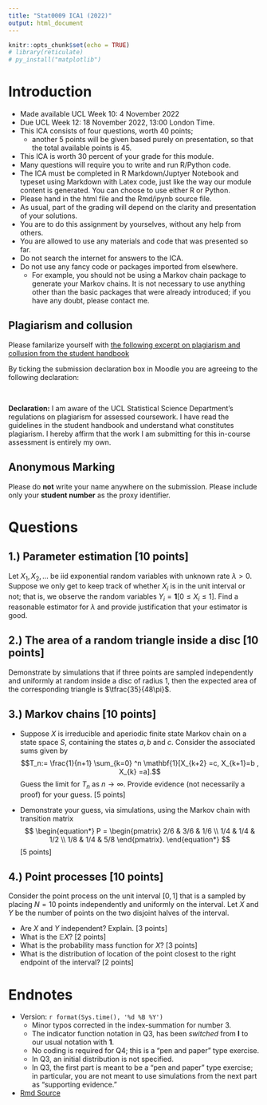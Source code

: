 ```yaml
---
title: "Stat0009 ICA1 (2022)"
output: html_document
---
```


```r
knitr::opts_chunk$set(echo = TRUE)
# library(reticulate)
# py_install("matplotlib")
```



# Introduction

* Made available UCL Week 10: 4 November 2022
* Due UCL Week 12: 18 November 2022, 13:00 London Time.
* This ICA consists of four questions, worth 40 points;
  * another 5 points will be given based purely on presentation, so that the total available points is 45.  
* This ICA is worth 30 percent of your grade for this module.
* Many questions will require you to write and run R/Python code.
* The ICA must be completed in R Markdown/Juptyer Notebook and typeset using  Markdown with Latex code, just like the way our module content is generated.  You can choose to use either R or Python.
* Please hand in the html file and the Rmd/ipynb source file.
* As usual, part of the grading will depend on the clarity and presentation of your solutions.
*  You are to do this assignment by yourselves, without any help from others.
*  You are allowed to use any materials and code that was presented so far.
*  Do not search the internet for answers to the ICA.
*  Do not use any fancy code or packages imported from elsewhere.
    * For example, you should not be using a Markov chain package to generate your Markov chains.  It is not necessary to use anything other than the basic packages that were already introduced; if you have any doubt, please contact me.



##  Plagiarism and collusion

Please familarize yourself with [the following excerpt on plagiarism and collusion from the student handbook ](https://tsoo-math.github.io/ucl/Plagiarism-Collusion.pdf)


By ticking the submission declaration box in Moodle you are agreeing to the following declaration:

<br>

**Declaration:** I am aware of the UCL Statistical Science Department's regulations on plagiarism for assessed coursework. I have read the guidelines in the student handbook and understand what constitutes plagiarism. I hereby affirm that the work I am submitting for this in-course assessment is entirely my own.



## Anonymous Marking 

Please do **not** write your name anywhere on the submission. Please include only your **student number** as the proxy identifier.





# Questions


## 1.) Parameter estimation [10 points]


Let $X_1, X_2, \ldots$ be iid exponential random variables with unknown rate $\lambda>0$.  Suppose we only get to keep track of whether $X_i$ is in the unit interval or not; that is, we observe the random variables $Y_i = \mathbf{1}[ 0 \leq X_i \leq 1]$.   Find a reasonable estimator for $\lambda$ and provide justification that your estimator is good. 


##  2.) The area of a random triangle inside a disc [10 points]

Demonstrate by simulations that if three points are sampled  independently and uniformly at random inside a disc of radius $1$, then the expected area of the corresponding triangle is $\tfrac{35}{48\pi}$. 







## 3.) Markov chains [10 points]

*  Suppose $X$ is  irreducible and aperiodic finite state Markov chain on a state space $S$, containing the states $a,b$ and $c$.   Consider the associated sums given by
$$T_n:= \frac{1}{n+1} \sum_{k=0} ^n \mathbf{1}[X_{k+2} =c, X_{k+1}=b , X_{k} =a].$$
Guess the limit for $T_n$ as $n\to \infty$.  Provide evidence (not necessarily a proof) for your guess. [5 points]

*  Demonstrate your guess, via simulations, using the Markov chain with transition matrix
$$
\begin{equation*}
P = 
\begin{pmatrix}
2/6 & 3/6 & 1/6 \\
1/4 & 1/4 & 1/2 \\
1/8 & 1/4 & 5/8
\end{pmatrix}.
\end{equation*}
$$
[5 points]



## 4.) Point processes [10 points]


Consider the point process on the unit interval $[0,1]$ that is a sampled by placing $N=10$ points independently and uniformly on the interval.  Let $X$ and $Y$ be the number of points on the two disjoint halves of the interval. 

*  Are $X$ and $Y$ independent?  Explain. [3 points]
*  What is the $\mathbb{E} X$? [2 points]
*  What is the probability mass function for $X$?   [3 points]
*  What is the distribution of location of the point closest to the right endpoint of the interval? [2 points]


# Endnotes

* Version: `r format(Sys.time(), '%d %B %Y')`
  * Minor typos corrected in the index-summation for number 3.
  * The indicator function notation in Q3, has been *switched* from $\mathbf{I}$ to our usual notation with $\mathbf{1}$.
  * No coding is required for Q4; this is a "pen and paper" type exercise.
  * In Q3, an initial distribution is not specified.
  * In Q3, the first part is meant to be a "pen and paper" type exercise; in particular, you are not meant to use simulations from the next part as "supporting evidence."
* [Rmd Source](https://tsoo-math.github.io/ucl3/2022-ica1-stat9-release.Rmd)

<br>
<br>


